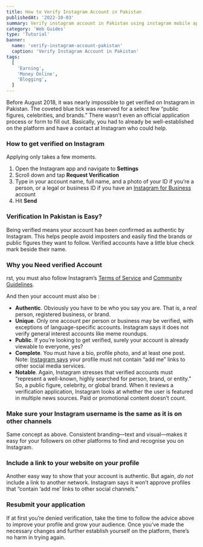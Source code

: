```yaml
---
title: How to Verify Instagram Account in Pakistan
publishedAt: '2022-10-03'
summary: Verify instagram account in Pakistan using instagram mobile app.
category: 'Web Guides'
type: 'Tutorial'
banner:
  name: 'verify-instagram-account-pakistan'
  caption: 'Verify Instagram Account in Pakistan'
tags:
  [
    'Earning',
    'Money Online',
    'Blogging',
  ]
---
```


Before August 2018, it was nearly impossible to get verified on Instagram in Pakistan. The coveted blue tick was reserved for a select few “public figures, celebrities, and brands.” There wasn’t even an official application process or form to fill out. Basically, you had to already be well-established on the platform and have a contact at Instagram who could help.

### How to get verified on Instagram

Applying only takes a few moments.

1.  Open the Instagram app and navigate to **Settings**
2.  Scroll down and tap **Request Verification**
3.  Type in your account name, full name, and a photo of your ID if you’re a person, or a legal or business ID if you have an [Instagram for Business](https://business.instagram.com/getting-started) account
4.  Hit **Send**

### Verification In Pakistan is Easy?


Being verified means your account has been confirmed as authentic by Instagram. This helps people avoid imposters and easily find the brands or public figures they want to follow. Verified accounts have a little blue check mark beside their name.



### Why you Need verified Account
rst, you must also follow Instagram’s [Terms of Service](http://help.instagram.com/581066165581870?helpref=faq_content) and [Community Guidelines](http://help.instagram.com/477434105621119?helpref=faq_content).

And then your account must also be :

* **Authentic**. Obviously you have to be who you say you are. That is, a _real_ person, registered business, or brand.
* **Unique**. Only one account per person or business may be verified, with exceptions of language-specific accounts. Instagram says it does not verify general interest accounts like meme roundups.
* **Public**. If you’re looking to get verified, surely your account is already viewable to everyone, yes?
* **Complete**. You must have a bio, profile photo, and at least one post. Note: [Instagram says](https://help.instagram.com/854227311295302) your profile must not contain “add me” links to other social media services.
* **Notable**. Again, Instagram stresses that verified accounts must “represent a well-known, highly searched for person, brand, or entity.” So, a public figure, celebrity, or global brand. When it reviews a verification application, Instagram looks at whether the user is featured in multiple news sources. Paid or promotional content doesn’t count.

### Make sure your Instagram username is the same as it is on other channels

Same concept as above. Consistent branding—text and visual—makes it easy for your followers on other platforms to find and recognise you on Instagram.

###  Include a link to your website on your profile

Another easy way to show that your account is authentic. But again, _do not_ include a link to another network. Instagram says it won’t approve profiles that “contain ‘add me’ links to other social channels.”

### Resubmit your application

If at first you’re denied verification, take the time to follow the advice above to improve your profile and grow your audience. Once you’ve made the necessary changes and further establish yourself on the platform, there’s no harm in trying again.